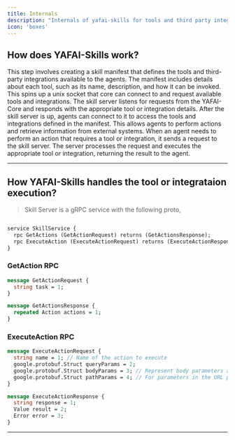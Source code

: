 ```yaml
---
title: Internals
description: "Internals of yafai-skills for tools and third party integrations"
icon: 'boxes'
---
```


## How does YAFAI-Skills work?

<Steps>
  <Step title="Prepare the skill manifest">
    This step involves creating a skill manifest that defines the tools and third-party integrations available to the agents. The manifest includes details about each tool, such as its name, description, and how it can be invoked.
  </Step>
  <Step title="Spin up the skill server">
    This spins up a unix socket that core can connect to and request available tools and integrations. The skill server listens for requests from the YAFAI-Core and responds with the appropriate tool or integration details.
  </Step>
  <Step title="Agent asks for available tools">
    After the skill server is up, agents can connect to it to access the tools and integrations defined in the manifest. This allows agents to perform actions and retrieve information from external systems.
  </Step>
  <Step title="Agent invokes a tool or integration based on LLM recommendation">
    When an agent needs to perform an action that requires a tool or integration, it sends a request to the skill server. The server processes the request and executes the appropriate tool or integration, returning the result to the agent.
  </Step>
</Steps>

---

## How YAFAI-Skills handles the tool or integrataion execution?

> Skill Server is a gRPC service with the following proto, 

```proto Skill Server RPCs

service SkillService {
  rpc GetActions (GetActionRequest) returns (GetActionsResponse);
  rpc ExecuteAction (ExecuteActionRequest) returns (ExecuteActionResponse);
}

```

### GetAction RPC
```proto
message GetActionRequest {
  string task = 1;
}

message GetActionsResponse {
  repeated Action actions = 1;
}
```

### ExecuteAction RPC
```proto
message ExecuteActionRequest {
  string name = 1; // Name of the action to execute
  google.protobuf.Struct queryParams = 2;
  google.protobuf.Struct bodyParams = 3; // Represent body parameters as a map
  google.protobuf.Struct pathParams = 4; // For parameters in the URL path
}

message ExecuteActionResponse {
  string response = 1;
  Value result = 2;
  Error error = 3;
}
```


---

